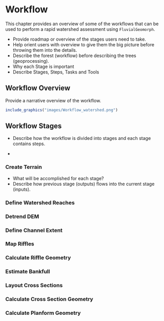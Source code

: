 # Workflow
This chapter provides an overview of some of the workflows that can be used to perform a rapid watershed assessment using `FluvialGeomorph`. 

* Provide roadmap or overview of the stages users need to take. 
* Help orient users with overview to give them the big picture before throwing them into the details. 
* Describe the forest (workflow) before describing the trees (geoprocessing).  
* Why each Stage is important
* Describe Stages, Steps, Tasks and Tools

## Workflow Overview
Provide a narrative overview of the workflow. 
```r
include_graphics("images/Workflow_watershed.png")
```

## Workflow Stages
* Describe how the workflow is divided into stages and each stage contains steps. 

* 

### Create Terrain
* What will be accomplished for each stage?
* Describe how previous stage (outputs) flows into the current stage (inputs). 

### Define Watershed Reaches

### Detrend DEM

### Define Channel Extent

### Map Riffles

### Calculate Riffle Geometry

### Estimate Bankfull

### Layout Cross Sections

### Calculate Cross Section Geometry

### Calculate Planform Geometry

